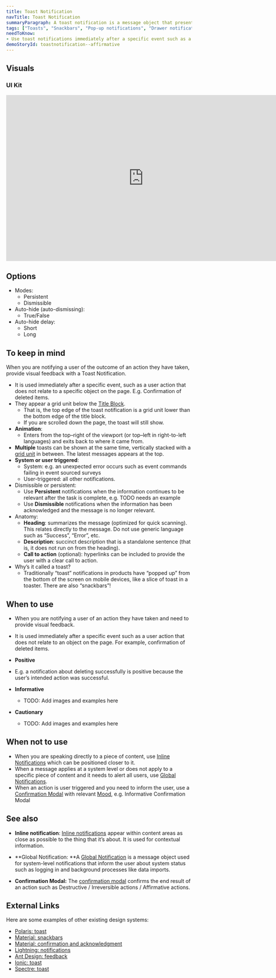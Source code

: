 ```yaml
---
title: Toast Notification
navTitle: Toast Notification
summaryParagraph: A toast notification is a message object that presents timely information, including confirmation of actions, alerts, and errors.
tags: ["Toasts", "Snackbars", "Pop-up notifications", "Drawer notification", "Banner", "Confirmation", "Acknowledgement", "Message", "Alert"]
needToKnow:
- Use toast notifications immediately after a specific event such as a user action that does not relate to an object on the page.
demoStoryId: toastnotification--affirmative
---
```


## Visuals

### UI Kit

<iframe style="border: none;" width="744" height="450" src="https://www.figma.com/embed?embed_host=share&url=https%3A%2F%2Fwww.figma.com%2Ffile%2Fe3TyAOZKfLg9cA01Iy1Mgm%2FKaizen-Site-embed%3Fnode-id%3D205%253A13363" allowfullscreen></iframe>

## Options

*   Modes:
    *   Persistent
    *   Dismissible
*   Auto-hide (auto-dismissing):
    *   True/False
*   Auto-hide delay:
    *   Short
    *   Long

## To keep in mind

When you are notifying a user of the outcome of an action they have taken, provide visual feedback with a Toast Notification.

*   It is used immediately after a specific event, such as a user action that does not relate to a specific object on the page. E.g. Confirmation of deleted items.
*   They appear a grid unit below the [Title Block](/components/title-block).
    *   That is, the top edge of the toast notification is a grid unit lower than the bottom edge of the title block.
    *   If you are scrolled down the page, the toast will still show.
*   **Animation**:
    *   Enters from the top–right of the viewport (or top–left in right-to-left languages) and exits back to where it came from.
*   **Multiple** toasts can be shown at the same time, vertically stacked with a [grid unit](/components/spacing) in between. The latest messages appears at the top.
*   **System or user triggered**:
    *   System: e.g. an unexpected error occurs such as event commands failing in event sourced surveys
    *   User-triggered: all other notifications.
*   Dismissible or persistent:
    *   Use **Persistent** notifications when the information continues to be relevant after the task is complete, e.g. TODO needs an example
    *   Use **Dismissible** notifications when the information has been acknowledged and the message is no longer relevant.
*   Anatomy:
    *   **Heading**: summarizes the message (optimized for quick scanning). This relates directly to the message. Do not use generic language such as “Success”, “Error”, etc.
    *   **Description**: succinct description that is a standalone sentence (that is, it does not run on from the heading).
    *   **Call to action** (optional): hyperlinks can be included to provide the user with a clear call to action.
*   Why’s it called a toast?
    *   Traditionally “toast” notifications in products have “popped up” from the bottom of the screen on mobile devices, like a slice of toast in a toaster. There are also “snackbars”!

## When to use

*   When you are notifying a user of an action they have taken and need to provide visual feedback.
*   It is used immediately after a specific event such as a user action that does not relate to an object on the page. For example, confirmation of deleted items.

*   **Positive**

*   E.g. a notification about deleting successfully is positive because the user’s intended action was successful.

*   **Informative**
    *   TODO: Add images and examples here
*   **Cautionary**
    *   TODO: Add images and examples here

## When not to use

*   When you are speaking directly to a piece of content, use [Inline Notifications](/components/inline-notification) which can be positioned closer to it.
*   When a message applies at a system level or does not apply to a specific piece of content and it needs to alert all users, use [Global Notifications](/components/global-notification).
*   When an action is user triggered and you need to inform the user, use a [Confirmation Modal](/components/modal) with relevant [Mood](/guidelines/mood), e.g. Informative Confirmation Modal

## See also

*   **Inline notification**: [Inline notifications](/components/inline-notification) appear within content areas as close as possible to the thing that it’s about. It is used for contextual information.

*   **Global Notification: **A [Global Notification](/components/global-notification) is a message object used for system-level notifications that inform the user about system status such as logging in and background processes like data imports.

*   **Confirmation Modal:** The [confirmation modal](/components/modal) confirms the end result of an action such as Destructive / Irreversible actions / Affirmative actions.

## External Links

Here are some examples of other existing design systems:

- [Polaris: toast](https://polaris.shopify.com/components/feedback-indicators/toast)
- [Material: snackbars](https://material.io/design/components/snackbars.html)
- [Material: confirmation and acknowledgment](https://material.io/design/communication/confirmation-acknowledgement.html#usage)
- [Lightning: notifications](https://www.lightningdesignsystem.com/components/notifications/#site-main-content)
- [Ant Design: feedback](https://ant.design/docs/spec/feedback)
- [Ionic: toast](https://ionicframework.com/docs/api/toast)
- [Spectre: toast](https://picturepan-github.io/spectre/components/toasts.html)

